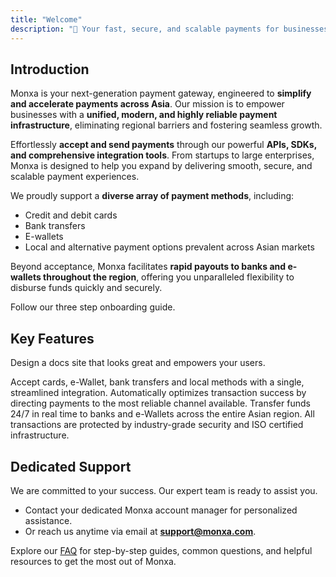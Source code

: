 ```yaml
---
title: "Welcome"
description: "👋 Your fast, secure, and scalable payments for businesses across Asia"
---
```


## Introduction

Monxa is your next-generation payment gateway, engineered to **simplify and accelerate payments across Asia**. Our mission is to empower businesses with a **unified, modern, and highly reliable payment infrastructure**, eliminating regional barriers and fostering seamless growth.

Effortlessly **accept and send payments** through our powerful **APIs, SDKs, and comprehensive integration tools**. From startups to large enterprises, Monxa is designed to help you expand by delivering smooth, secure, and scalable payment experiences.

We proudly support a **diverse array of payment methods**, including:

- Credit and debit cards
- Bank transfers
- E-wallets
- Local and alternative payment options prevalent across Asian markets

Beyond acceptance, Monxa facilitates **rapid payouts to banks and e-wallets throughout the region**, offering you unparalleled flexibility to disburse funds quickly and securely.

<Card title="Start here" icon="rocket" horizontal="false" href="/onboarding">
  Follow our three step onboarding guide.
</Card>

## Key Features

Design a docs site that looks great and empowers your users.

<Columns cols={2}>
  <Card title="Seamless Processing" icon="water" iconType="solid" href="/development">
    Accept cards, e-Wallet, bank transfers and local methods with a single, streamlined integration.
  </Card>
  <Card title="Smart Routing" icon="arrow-progress" iconType="solid" href="/essentials/settings">
    Automatically optimizes transaction success by directing payments to the most reliable channel available.
  </Card>
  <Card title="Instant Payouts" icon="gauge-max" iconType="solid" href="/essentials/navigation">
    Transfer funds 24/7 in real time to banks and e-Wallets across the entire Asian region.
  </Card>
  <Card title="Secure & Compliant" icon="shield-check" iconType="solid" href="/api-reference/introduction">
    All transactions are protected by industry-grade security and ISO certified infrastructure.
  </Card>
</Columns>

## Dedicated Support

We are committed to your success. Our expert team is ready to assist you.

- Contact your dedicated Monxa account manager for personalized assistance.
- Or reach us anytime via email at [**support@monxa.com**](mailto:support@monxa.com).

<Card title="Looking for quick answers?" icon="stars" href="https://mintlify.com/customers">
  Explore our <u>FAQ</u> for step-by-step guides, common questions, and helpful resources to get the most out of Monxa.
</Card>